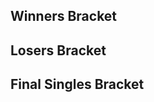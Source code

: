 {{DISPLAYTITLE:Albion 2: ''Melee'' Singles Bracket}}{{SetGame|melee}} {{BracketMatchSMWDisambig |oldtags=rice |newtags=rice (Massachusetts)}}
{{tabs static
|name1=Overivew
|link1=Albion/2/Melee
|name2=Singles Pools
|link2=Albion/2/Melee/Singles Pools
|name3=Singles Bracket
|link3=Albion/2/Melee/Singles Bracket
|name4=Doubles Bracket
|link4=Albion/2/Melee/Doubles Bracket
|This=3
}}
==Winners Bracket==
{{32DEWBracketA
|tourneylink=Albion/2/Melee
|tourneyname=Albion 2
|r1m1p1=Professor Pro |r1m1p1flag=gb |r1m1p1score=3 |r1m1win=1
|r1m1p2=Lucretio |r1m1p2flag=gb |r1m1p2score=0
|r1m2p1=Rey |r1m2p1flag=gb |r1m2p1score={{win}} |r1m2win=1
|r1m2p2=Mordo |r1m2p2flag=gb |r1m2p2score=DQ
|r1m3p1=TimeMuffinPhD |r1m3p1flag=gb |r1m3p1score=3 |r1m3win=1
|r1m3p2=A Beard |r1m3p2flag=gb |r1m3p2score=0
|r1m4p1=Willz |r1m4p1flag=gb |r1m4p1score=3 |r1m4win=1
|r1m4p2=10QuidShoes |r1m4p2flag=gb |r1m4p2score=2
|r1m5p1=Frenzy |r1m5p1flag=gb |r1m5p1score={{win}} |r1m5win=1
|r1m5p2=aspens |r1m5p2flag=gb |r1m5p2score=DQ
|r1m6p1=Okameed |r1m6p1flag=gb |r1m6p1score=3 |r1m6win=1
|r1m6p2=Boohbah |r1m6p2flag=gb |r1m6p2score=1
|r1m7p1=Alpha Dash |r1m7p1flag=gb |r1m7p1score=3 |r1m7win=1
|r1m7p2=Leon Massey |r1m7p2flag=gb |r1m7p2score=0
|r1m8p1=Hao |r1m8p1flag=gb |r1m8p1score=3 |r1m8win=1
|r1m8p2=OolongT |r1m8p2flag=hk |r1m8p2score=0

|r1m9p1=Vanity Angel |r1m9p1flag=gb |r1m9p1score=3 |r1m9win=1
|r1m9p2=Shais Young |r1m9p2flag=gb |r1m9p2score=0
|r1m10p1=CptNebula |r1m10p1flag=gb |r1m10p1score=2 |r1m10win=2
|r1m10p2=Pilot |r1m10p2flag=gb |r1m10p2score=3
|r1m11p1=Setchi |r1m11p1flag=gb |r1m11p1score={{win}} |r1m11win=1
|r1m11p2=rice |r1m11p2flag=us |r1m11p2score=DQ
|r1m12p1=Manyula |r1m12p1flag=gb |r1m12p1score=3 |r1m12win=1
|r1m12p2=Diabound |r1m12p2flag=gb |r1m12p2score=0
|r1m13p1=R23 |r1m13p1flag=gb |r1m13p1score={{win}} |r1m13win=1
|r1m13p2=Craig |r1m13p2flag=gb |r1m13p2score=DQ
|r1m14p1=DNL |r1m14p1flag=es |r1m14p1score={{win}} |r1m14win=1
|r1m14p2=Cong |r1m14p2flag=gb |r1m14p2score=DQ
|r1m15p1=UnHaven |r1m15p1flag=gb |r1m15p1score=3 |r1m15win=1
|r1m15p2=MagiMagi |r1m15p2flag=gb |r1m15p2score=0
|r1m16p1=StrangerSA |r1m16p1flag=gb |r1m16p1score=3 |r1m16win=1
|r1m16p2=FileSmile |r1m16p2flag=gb |r1m16p2score=1

|r2m1p1=Professor Pro |r2m1p1flag=gb |r2m1p1score=3 |r2m1win=1
|r2m1p2=Rey |r2m1p2flag=gb |r2m1p2score=0
|r2m2p1=TimeMuffinPhD |r2m2p1flag=gb |r2m2p1score=3 |r2m2win=1
|r2m2p2=Willz |r2m2p2flag=gb |r2m2p2score=0
|r2m3p1=Frenzy |r2m3p1flag=gb |r2m3p1score=3 |r2m3win=1
|r2m3p2=Okameed |r2m3p2flag=gb |r2m3p2score=1
|r2m4p1=Alpha Dash |r2m4p1flag=gb |r2m4p1score=3 |r2m4win=1
|r2m4p2=Hao |r2m4p2flag=gb |r2m4p2score=0
|r2m5p1=Vanity Angel |r2m5p1flag=gb |r2m5p1score=3 |r2m5win=1
|r2m5p2=Pilot |r2m5p2flag=gb |r2m5p2score=0
|r2m6p1=Setchi |r2m6p1flag=gb |r2m6p1score=3 |r2m6win=1
|r2m6p2=Manyula |r2m6p2flag=gb |r2m6p2score=0
|r2m7p1=R23 |r2m7p1flag=gb |r2m7p1score=3 |r2m7win=1
|r2m7p2=DNL |r2m7p2flag=es |r2m7p2score=0
|r2m8p1=UnHaven |r2m8p1flag=gb |r2m8p1score=2 |r2m8win=2
|r2m8p2=StrangerSA |r2m8p2flag=gb |r2m8p2score=3

|r3m1p1=Professor Pro |r3m1p1flag=gb |r3m1p1score=3 |r3m1win=1
|r3m1p2=TimeMuffinPhD |r3m1p2flag=gb |r3m1p2score=0
|r3m2p1=Frenzy |r3m2p1flag=gb |r3m2p1score=2 |r3m2win=2
|r3m2p2=Alpha Dash |r3m2p2flag=gb |r3m2p2score=3
|r3m3p1=Vanity Angel |r3m3p1flag=gb |r3m3p1score=3 |r3m3win=1
|r3m3p2=Setchi |r3m3p2flag=gb |r3m3p2score=0
|r3m4p1=R23 |r3m4p1flag=gb |r3m4p1score=3 |r3m4win=1
|r3m4p2=StrangerSA |r3m4p2flag=gb |r3m4p2score=0

|r4m1p1=Professor Pro |r4m1p1flag=gb |r4m1p1score=3 |r4m1win=1
|r4m1p2=Alpha Dash |r4m1p2flag=gb |r4m1p2score=1
|r4m1p1char1=fox |r4m1p2char1=ic |r4m1p1stock1= |r4m1p2stock1=0 |r4m1win1=1 |r4m1stage1=Fountain of Dreams
|r4m1p1char2=fox |r4m1p2char2=ic |r4m1p1stock2= |r4m1p2stock2=0 |r4m1win2=1 |r4m1stage2=Final Destination
|r4m1p1char3=fox |r4m1p2char3=ic |r4m1p1stock3=0 |r4m1p2stock3= |r4m1win3=2 |r4m1stage3=Final Destination
|r4m1p1char4=fox |r4m1p2char4=ic |r4m1p1stock4= |r4m1p2stock4=0 |r4m1win4=1 |r4m1stage4=Pokémon Stadium

|r4m2p1=Vanity Angel |r4m2p1flag=gb |r4m2p1score=3 |r4m2win=1
|r4m2p2=R23 |r4m2p2flag=gb |r4m2p2score=1
|r4m2p1char1=peach |r4m2p2char1=sheik |r4m2p1stock1= |r4m2p2stock1=0 |r4m2win1=1 |r4m2stage1=Fountain of Dreams
|r4m2p1char2=peach |r4m2p2char2=sheik |r4m2p1stock2= |r4m2p2stock2=0 |r4m2win2=1 |r4m2stage2=Yoshi's Story
|r4m2p1char3=peach |r4m2p2char3=sheik |r4m2p1stock3=0 |r4m2p2stock3= |r4m2win3=2 |r4m2stage3=Yoshi's Story
|r4m2p1char4=peach |r4m2p2char4=sheik |r4m2p1stock4= |r4m2p2stock4=0 |r4m2win4=1 |r4m2stage4=Final Destination

}}
==Losers Bracket==
{{32DELBracketSmwA
|tourneylink=Albion/2/Melee
|tourneyname=Albion 2
|l1placement=25-32
|l2placement=17-24
|l3placement=13-16
|l4placement=9-12
|l5placement=7-8
|l6placement=5-6

|l1m1p1=Lucretio |l1m1p1flag=gb |l1m1p1score={{win}} |l1m1win=1
|l1m1p2=Mordo |l1m1p2flag=gb |l1m1p2score=DQ
|l1m2p1=A Beard |l1m2p1flag=gb |l1m2p1score=0 |l1m2win=2
|l1m2p2=10QuidShoes |l1m2p2flag=gb |l1m2p2score=3
|l1m3p1=aspens |l1m3p1flag=gb |l1m3p1score=DQ |l1m3win=2
|l1m3p2=Boohbah |l1m3p2flag=gb |l1m3p2score={{win}}
|l1m4p1=Leon Massey |l1m4p1flag=gb |l1m4p1score=0 |l1m4win=2
|l1m4p2=OolongT |l1m4p2flag=hk |l1m4p2score=3
|l1m5p1=Shais Young |l1m5p1flag=gb |l1m5p1score=0 |l1m5win=2
|l1m5p2=CptNebula |l1m5p2flag=gb |l1m5p2score=3
|l1m6p1=rice |l1m6p1flag=us |l1m6p1score=DQ |l1m6win=2
|l1m6p2=Diabound |l1m6p2flag=gb |l1m6p2score={{win}}
|l1m7p1=Craig |l1m7p1flag=gb |l1m7p1score=DQ |l1m7win=2
|l1m7p2=Cong |l1m7p2flag=gb |l1m7p2score={{win}}
|l1m8p1=MagiMagi |l1m8p1flag=gb |l1m8p1score=3 |l1m8win=1
|l1m8p2=FileSmile |l1m8p2flag=gb |l1m8p2score=2

|l2m1p1=UnHaven |l2m1p1flag=gb |l2m1p1score=3 |l2m1win=1
|l2m1p2=Lucretio |l2m1p2flag=gb |l2m1p2score=0
|l2m2p1=DNL |l2m2p1flag=es |l2m2p1score=3 |l2m2win=1
|l2m2p2=10QuidShoes |l2m2p2flag=gb |l2m2p2score=0
|l2m3p1=Manyula |l2m3p1flag=gb |l2m3p1score=3 |l2m3win=1
|l2m3p2=Boohbah |l2m3p2flag=gb |l2m3p2score=0
|l2m4p1=Pilot |l2m4p1flag=gb |l2m4p1score=3 |l2m4win=1
|l2m4p2=OolongT |l2m4p2flag=hk |l2m4p2score=0
|l2m5p1=Hao |l2m5p1flag=gb |l2m5p1score=3 |l2m5win=1
|l2m5p2=CptNebula |l2m5p2flag=gb |l2m5p2score=0
|l2m6p1=Okameed |l2m6p1flag=gb |l2m6p1score=3 |l2m6win=1
|l2m6p2=Diabound |l2m6p2flag=gb |l2m6p2score=0
|l2m7p1=Willz |l2m7p1flag=gb |l2m7p1score=3 |l2m7win=1
|l2m7p2=Cong |l2m7p2flag=gb |l2m7p2score=0
|l2m8p1=Rey |l2m8p1flag=gb |l2m8p1score=3 |l2m8win=1
|l2m8p2=MagiMagi |l2m8p2flag=gb |l2m8p2score=2

|l3m1p1=UnHaven |l3m1p1flag=gb |l3m1p1score=3 |l3m1win=1
|l3m1p2=DNL |l3m1p2flag=es |l3m1p2score=0
|l3m2p1=Manyula |l3m2p1flag=gb |l3m2p1score=3 |l3m2win=1
|l3m2p2=Pilot |l3m2p2flag=gb |l3m2p2score=0
|l3m3p1=Hao |l3m3p1flag=gb |l3m3p1score=2 |l3m3win=2
|l3m3p2=Okameed |l3m3p2flag=gb |l3m3p2score=3
|l3m4p1=Willz |l3m4p1flag=gb |l3m4p1score=3 |l3m4win=1
|l3m4p2=Rey |l3m4p2flag=gb |l3m4p2score=0

|l4m1p1=Frenzy |l4m1p1flag=gb |l4m1p1score=0 |l4m1win=2
|l4m1p2=UnHaven |l4m1p2flag=gb |l4m1p2score=3
|l4m2p1=TimeMuffinPhD |l4m2p1flag=gb |l4m2p1score=3 |l4m2win=1
|l4m2p2=Manyula |l4m2p2flag=gb |l4m2p2score=0
|l4m3p1=StrangerSA |l4m3p1flag=gb |l4m3p1score=2 |l4m3win=2
|l4m3p2=Okameed |l4m3p2flag=gb |l4m3p2score=3
|l4m4p1=Setchi |l4m4p1flag=gb |l4m4p1score=3 |l4m4win=1
|l4m4p2=Willz |l4m4p2flag=gb |l4m4p2score=0

|l5m1p1=UnHaven |l5m1p1flag=gb |l5m1p1score=0 |l5m1win=2
|l5m1p2=TimeMuffinPhD |l5m1p2flag=gb |l5m1p2score=3
|l5m1p2char1=fox |l5m1p1char1=ic |l5m1p2stock1= |l5m1p1stock1=0 |l5m1win1=2 |l5m1stage1=Dream Land
|l5m1p2char2=fox |l5m1p1char2=ic |l5m1p2stock2= |l5m1p1stock2=0 |l5m1win2=2 |l5m1stage2=Final Destination
|l5m1p2char3=fox |l5m1p1char3=ic |l5m1p2stock3= |l5m1p1stock3=0 |l5m1win3=2 |l5m1stage3=Final Destination

|l5m2p2=Setchi |l5m2p1flag=gb |l5m2p1score=0 |l5m2win=2
|l5m2p1=Okameed |l5m2p2flag=gb |l5m2p2score=3
|l5m2p2char1=cf |l5m2p1char1=pikachu |l5m2p2stock1= |l5m2p1stock1=0 |l5m2win1=2 |l5m2stage1=Battlefield
|l5m2p2char2=marth |l5m2p1char2=pikachu |l5m2p2stock2= |l5m2p1stock2=0 |l5m2win2=2 |l5m2stage2=Final Destination
|l5m2p2char3=cf |l5m2p1char3=pikachu |l5m2p2stock3= |l5m2p1stock3=0 |l5m2win3=2 |l5m2stage3=Final Destination


|l6m1p1=R23 |l6m1p1flag=gb |l6m1p1score=2 |l6m1win=2
|l6m1p2=TimeMuffinPhD |l6m1p2flag=gb |l6m1p2score=3
|l6m1p1char1=sheik |l6m1p2char1=fox |l6m1p1stock1=0 |l6m1p2stock1= |l6m1win1=2 |l6m1stage1=Yoshi's Story
|l6m1p1char2=sheik |l6m1p2char2=fox |l6m1p1stock2= |l6m1p2stock2=0 |l6m1win2=1 |l6m1stage2=Fountain of Dreams
|l6m1p1char3=sheik |l6m1p2char3=fox |l6m1p1stock3= |l6m1p2stock3=0 |l6m1win3=1 |l6m1stage3=Pokémon Stadium
|l6m1p1char4=sheik |l6m1p2char4=fox |l6m1p1stock4=0 |l6m1p2stock4= |l6m1win4=2 |l6m1stage4=Pokémon Stadium
|l6m1p1char5=sheik |l6m1p2char5=fox |l6m1p1stock5=0 |l6m1p2stock5= |l6m1win5=2 |l6m1stage5=Dream Land

|l6m2p1=Alpha Dash |l6m2p1flag=gb |l6m2p1score=1 |l6m2win=2
|l6m2p2=Setchi |l6m2p2flag=gb |l6m2p2score=3
|l6m2p1char1=ic |l6m2p2char1=cf |l6m2p1stock1=0 |l6m2p2stock1= |l6m2win1=2 |l6m2stage1=Battlefield
|l6m2p1char2=ic |l6m2p2char2=cf |l6m2p1stock2=0 |l6m2p2stock2= |l6m2win2=2 |l6m2stage2=Final Destination
|l6m2p1char3=ic |l6m2p2char3=cf |l6m2p1stock3= |l6m2p2stock3=0 |l6m2win3=1 |l6m2stage3=Final Destination
|l6m2p1char4=ic |l6m2p2char4=cf |l6m2p1stock4=0 |l6m2p2stock4= |l6m2win4=2 |l6m2stage4=Pokémon Stadium

}}
<onlyinclude>
==Final Singles Bracket==
{{DEFinalSmwBracket
|tourneylink=Albion/2/Melee
|tourneyname=Albion 2
|l1placement=4
|r2placement=3
|r3loserplacement=2
|r3winnerplacement=1
|export_score=true
|column-width=200

<!-- FROM WINNERS -->
|r1m1p1=Professor Pro |r1m1p1flag=gb |r1m1p1score=3
|r1m1p2=Vanity Angel |r1m1p2flag=gb |r1m1p2score=1
|r1m1win=1

<!-- FROM LOSERS -->
|l1m1p1=TimeMuffinPhD |l1m1p1flag=gb |l1m1p1score=3
|l1m1p2=Setchi |l1m1p2flag=gb |l1m1p2score=1
|l1m1win=1
|l1m1p1char1=fox |l1m1p2char1=cf |l1m1p1stock1= |l1m1p2stock1=0 |l1m1win1=1 |l1m1stage1=Battlefield
|l1m1p1char2=fox |l1m1p2char2=cf |l1m1p1stock2= |l1m1p2stock2=0 |l1m1win2=1 |l1m1stage2=Dream Land
|l1m1p1char3=fox |l1m1p2char3=cf |l1m1p1stock3=0 |l1m1p2stock3= |l1m1win3=2 |l1m1stage3=Final Destination
|l1m1p1char4=fox |l1m1p2char4=cf |l1m1p1stock4= |l1m1p2stock4=0 |l1m1win4=1 |l1m1stage4=Fountain of Dreams


<!-- LOSERS FINALS -->
|r2m1p1=Vanity Angel |r2m1p1flag=gb |r2m1p1score=3
|r2m1p2=TimeMuffinPhD |r2m1p2flag=gb |r2m1p2score=0
|r2m1win=1
|r2m1p1char1=peach |r2m1p2char1=fox |r2m1p1stock1= |r2m1p2stock1=0 |r2m1win1=1 |r2m1stage1=Fountain of Dreams
|r2m1p1char2=peach |r2m1p2char2=fox |r2m1p1stock2= |r2m1p2stock2=0 |r2m1win2=1 |r2m1stage2=Pokémon Stadium
|r2m1p1char3=peach |r2m1p2char3=fox |r2m1p1stock3= |r2m1p2stock3=0 |r2m1win3=1 |r2m1stage3=Pokémon Stadium


<!-- GRAND FINALS -->
|r3m1p1=Professor Pro |r3m1p1flag=gb |r3m1p1score=3 |r3m2p1score=
|r3m1p2=Vanity Angel |r3m1p2flag=gb |r3m1p2score=1 |r3m2p2score=
|r3m1win=1
|r3m1p1char1=fox |r3m1p2char1=peach |r3m1p1stock1= |r3m1p2stock1=0 |r3m1win1=1 |r3m1stage1=Battlefield
|r3m1p1char2=fox |r3m1p2char2=peach |r3m1p1stock2= |r3m1p2stock2=0 |r3m1win2=1 |r3m1stage2=Final Destination
|r3m1p1char3=fox |r3m1p2char3=peach |r3m1p1stock3=0 |r3m1p2stock3= |r3m1win3=2 |r3m1stage3=Final Destination
|r3m1p1char4=fox |r3m1p2char4=peach |r3m1p1stock4= |r3m1p2stock4=0 |r3m1win4=1 |r3m1stage4=Pokémon Stadium

}}</onlyinclude>
